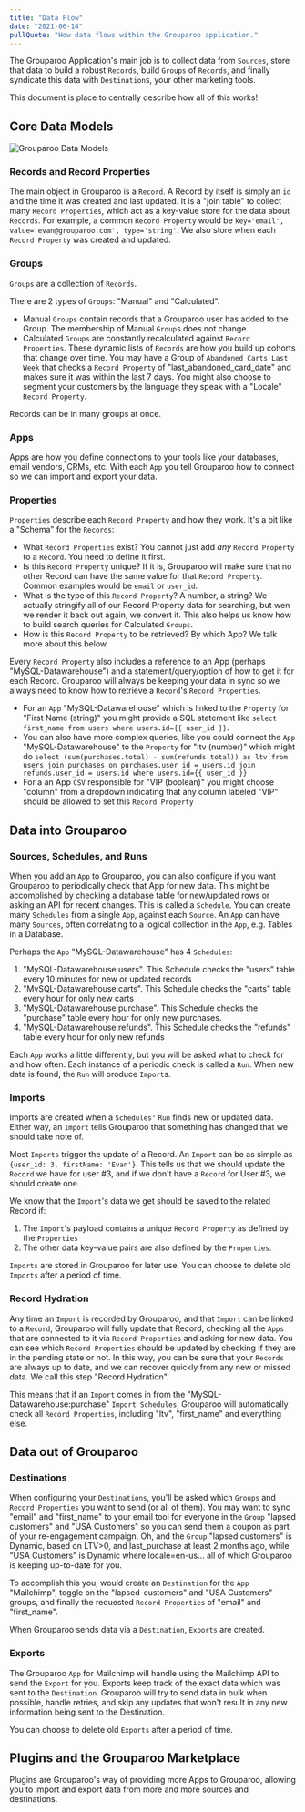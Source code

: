 ```yaml
---
title: "Data Flow"
date: "2021-06-14"
pullQuote: "How data flows within the Grouparoo application."
---
```


The Grouparoo Application's main job is to collect data from `Sources`, store that data to build a robust `Records`, build `Groups` of `Records`, and finally syndicate this data with `Destination`s, your other marketing tools.

This document is place to centrally describe how all of this works!

## Core Data Models

<Image
  centered
  source="Grouparoo Data Models"
  alt="Grouparoo Data Models"
  src="https://docs.google.com/drawings/d/e/2PACX-1vSVygKBC5f1IdSHvw2QaruMrNK6VUTpB8KlCRkui28qva6LC9pov-LkI4wfYQ_I5htC9m4emkOeVimI/pub?w=1440&amp;h=1080"
  width={820}
  height={618}
/>

### Records and Record Properties

The main object in Grouparoo is a `Record`. A Record by itself is simply an `id` and the time it was created and last updated. It is a "join table" to collect many `Record Properties`, which act as a key-value store for the data about `Records`. For example, a common `Record Property` would be `key='email', value='evan@grouparoo.com', type='string'`. We also store when each `Record Property` was created and updated.

### Groups

`Groups` are a collection of `Records`.

There are 2 types of `Groups`: "Manual" and "Calculated".

- Manual `Groups` contain records that a Grouparoo user has added to the Group. The membership of Manual `Group`s does not change.
- Calculated `Groups` are constantly recalculated against `Record Properties`. These dynamic lists of `Records` are how you build up cohorts that change over time. You may have a Group of `Abandoned Carts Last Week` that checks a `Record Property` of "last_abandoned_card_date" and makes sure it was within the last 7 days. You might also choose to segment your customers by the language they speak with a "Locale" `Record Property`.

Records can be in many groups at once.

### Apps

Apps are how you define connections to your tools like your databases, email vendors, CRMs, etc. With each `App` you tell Grouparoo how to connect so we can import and export your data.

### Properties

`Properties` describe each `Record Property` and how they work. It's a bit like a "Schema" for the `Records`:

- What `Record Properties` exist? You cannot just add _any_ `Record Property` to a `Record`. You need to define it first.
- Is this `Record Property` unique? If it is, Grouparoo will make sure that no other Record can have the same value for that `Record Property`. Common examples would be `email` or `user_id`.
- What is the type of this `Record Property`? A number, a string? We actually stringify all of our Record Property data for searching, but wen we render it back out again, we convert it. This also helps us know how to build search queries for Calculated `Groups`.
- How is this `Record Property` to be retrieved? By which App? We talk more about this below.

Every `Record Property` also includes a reference to an App (perhaps "MySQL-Datawarehouse") and a statement/query/option of how to get it for each Record. Grouparoo will always be keeping your data in sync so we always need to know how to retrieve a `Record`'s `Record Properties`.

- For an `App` "MySQL-Datawarehouse" which is linked to the `Property` for "First Name (string)" you might provide a SQL statement like `select first_name from users where users.id={{ user_id }}`.
- You can also have more complex queries, like you could connect the `App` "MySQL-Datawarehouse" to the `Property` for "ltv (number)" which might do `select (sum(purchases.total) - sum(refunds.total)) as ltv from users join purchases on purchases.user_id = users.id join refunds.user_id = users.id where users.id={{ user_id }}`
- For a an App `CSV` responsible for "VIP (boolean)" you might choose "column" from a dropdown indicating that any column labeled "VIP" should be allowed to set this `Record Property`

## Data into Grouparoo

### Sources, Schedules, and Runs

When you add an `App` to Grouparoo, you can also configure if you want Grouparoo to periodically check that App for new data. This might be accomplished by checking a database table for new/updated rows or asking an API for recent changes. This is called a `Schedule`. You can create many `Schedules` from a single `App`, against each `Source`. An `App` can have many `Sources`, often correlating to a logical collection in the `App`, e.g. Tables in a Database.

Perhaps the `App` "MySQL-Datawarehouse" has 4 `Schedules`:

1. "MySQL-Datawarehouse:users". This Schedule checks the "users" table every 10 minutes for new or updated records
2. "MySQL-Datawarehouse:carts". This Schedule checks the "carts" table every hour for only new carts
3. "MySQL-Datawarehouse:purchase". This Schedule checks the "purchase" table every hour for only new purchases.
4. "MySQL-Datawarehouse:refunds". This Schedule checks the "refunds" table every hour for only new refunds

Each `App` works a little differently, but you will be asked what to check for and how often. Each instance of a periodic check is called a `Run`. When new data is found, the `Run` will produce `Import`s.

### Imports

Imports are created when a `Schedules'` `Run` finds new or updated data. Either way, an `Import` tells Grouparoo that something has changed that we should take note of.

Most `Imports` trigger the update of a Record. An `Import` can be as simple as `{user_id: 3, firstName: 'Evan'}`. This tells us that we should update the `Record` we have for user #3, and if we don't have a `Record` for User #3, we should create one.

We know that the `Import`'s data we get should be saved to the related Record if:

1. The `Import`'s payload contains a unique `Record Property` as defined by the `Properties`
2. The other data key-value pairs are also defined by the `Properties`.

`Imports` are stored in Grouparoo for later use. You can choose to delete old `Imports` after a period of time.

### Record Hydration

Any time an `Import` is recorded by Grouparoo, and that `Import` can be linked to a `Record`, Grouparoo will fully update that Record, checking all the `Apps` that are connected to it via `Record Properties` and asking for new data. You can see which `Record Properties` should be updated by checking if they are in the pending state or not. In this way, you can be sure that your `Records` are always up to date, and we can recover quickly from any new or missed data. We call this step "Record Hydration".

This means that if an `Import` comes in from the "MySQL-Datawarehouse:purchase" `Import Schedules`, Grouparoo will automatically check all `Record Properties`, including "ltv", "first_name" and everything else.

## Data out of Grouparoo

### Destinations

When configuring your `Destinations`, you'll be asked which `Groups` and `Record Properties` you want to send (or all of them). You may want to sync "email" and "first_name" to your email tool for everyone in the `Group` "lapsed customers" and "USA Customers" so you can send them a coupon as part of your re-engagement campaign. Oh, and the `Group` "lapsed customers" is Dynamic, based on LTV>0, and last_purchase at least 2 months ago, while "USA Customers" is Dynamic where locale=en-us... all of which Grouparoo is keeping up-to-date for you.

To accomplish this you, would create an `Destination` for the `App` "Mailchimp", toggle on the "lapsed-customers" and "USA Customers" groups, and finally the requested `Record Properties` of "email" and "first_name".

When Grouparoo sends data via a `Destination`, `Exports` are created.

### Exports

The Grouparoo `App` for Mailchimp will handle using the Mailchimp API to send the `Export` for you. Exports keep track of the exact data which was sent to the `Destination`. Grouparoo will try to send data in bulk when possible, handle retries, and skip any updates that won't result in any new information being sent to the Destination.

You can choose to delete old `Exports` after a period of time.

## Plugins and the Grouparoo Marketplace

Plugins are Grouparoo's way of providing more Apps to Grouparoo, allowing you to import and export data from more and more sources and destinations.
